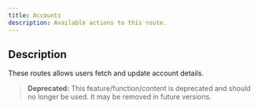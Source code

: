```yaml
---
title: Accounts
description: Available actions to this route.
---
```


## Description
These routes allows users fetch and update account details.

> **Deprecated:** This feature/function/content is deprecated and should no longer be used. It may be removed in future versions.
